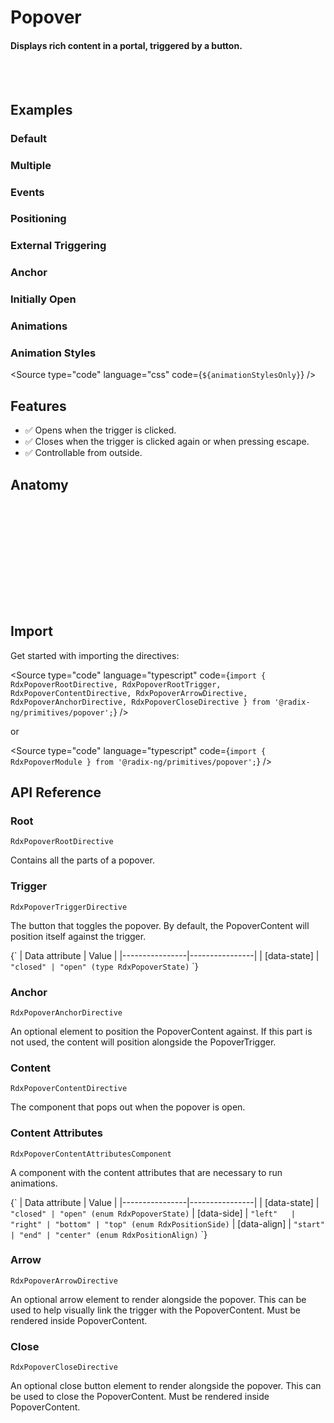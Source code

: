 
<Meta title="Primitives/Popover" />

# Popover

#### Displays rich content in a portal, triggered by a button.

<br />
<br />

## Examples
### Default

<Canvas sourceState="hidden" of={PopoverStories.Default} />

### Multiple

<Canvas sourceState="hidden" of={PopoverStories.Multiple} />

### Events

<Canvas sourceState="hidden" of={PopoverStories.Events} />

### Positioning

<Canvas sourceState="hidden" of={PopoverStories.Positioning} />

### External Triggering

<Canvas sourceState="hidden" of={PopoverStories.ExternalTriggering} />

### Anchor

<Canvas sourceState="hidden" of={PopoverStories.Anchor} />

### Initially Open

<Canvas sourceState="hidden" of={PopoverStories.InitiallyOpen} />

### Animations

<Canvas sourceState="hidden" of={PopoverStories.Animations} />

### Animation Styles

<Source type="code" language="css" code={`${animationStylesOnly}`} />


## Features

- ✅ Opens when the trigger is clicked.
- ✅ Closes when the trigger is clicked again or when pressing escape.
- ✅ Controllable from outside.

## Anatomy

```html
<ng-container rdxPopoverRoot>
    <button class="IconButton" rdxPopoverTrigger>+</button>

    <ng-template rdxPopoverContent>
        <div class="PopoverContent" rdxPopoverContentAttributes>
            <button class="PopoverClose" rdxPopoverClose aria-label="Close">X</button>
            Add to library
            <div class="PopoverArrow" rdxPopoverArrow></div>
        </div>
    </ng-template>
</ng-container>
```

## Import

Get started with importing the directives:

<Source type="code" language="typescript" code={`import {
  RdxPopoverRootDirective,
  RdxPopoverRootTrigger,
  RdxPopoverContentDirective,
  RdxPopoverArrowDirective,
  RdxPopoverAnchorDirective,
  RdxPopoverCloseDirective
} from '@radix-ng/primitives/popover';`} />

or

<Source type="code" language="typescript" code={`import { RdxPopoverModule } from '@radix-ng/primitives/popover';`} />

## API Reference

### Root
`RdxPopoverRootDirective`

Contains all the parts of a popover.

<ArgTypes of={RdxPopoverRootDirective} />

### Trigger
`RdxPopoverTriggerDirective`

The button that toggles the popover. By default, the PopoverContent will position itself against the trigger.

<Markdown>
{`
| Data attribute | Value          |
|----------------|----------------|
| [data-state]   | <code>"closed" | "open" (type RdxPopoverState)</code>
`}
</Markdown>

### Anchor
`RdxPopoverAnchorDirective`

An optional element to position the PopoverContent against. If this part is not used, the content will position alongside the PopoverTrigger.

### Content
`RdxPopoverContentDirective`

The component that pops out when the popover is open.

<ArgTypes of={RdxPopoverContentDirective} />

### Content Attributes
`RdxPopoverContentAttributesComponent`

A component with the content attributes that are necessary to run animations.

<ArgTypes of={RdxPopoverContentAttributesComponent} />

<Markdown>
{`
| Data attribute | Value          |
|----------------|----------------|
| [data-state]   | <code>"closed" | "open" (enum RdxPopoverState)</code>
| [data-side]    | <code>"left"   | "right" | "bottom" | "top" (enum RdxPositionSide)</code>
| [data-align]   | <code>"start"  | "end" | "center" (enum RdxPositionAlign)</code>
`}
</Markdown>

### Arrow
`RdxPopoverArrowDirective`

An optional arrow element to render alongside the popover. This can be used to help visually link the trigger with the PopoverContent. Must be rendered inside PopoverContent.

<ArgTypes of={RdxPopoverArrowDirective} />

### Close
`RdxPopoverCloseDirective`

An optional close button element to render alongside the popover. This can be used to close the PopoverContent. Must be rendered inside PopoverContent.
